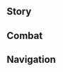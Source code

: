 {{CharacterTabs}}
{{LanguageTabs}}
{{Stub|1={{Meta/VO|tl=1|rm=1}}}}
==Story==
{{VO/Story
|character           = Yelan
|language            = ko
|name                = 야란

|vo_01_01_title      = 첫 만남…
|vo_01_01_subtitle   = Hello
|vo_01_01_file       = VO_{language}{character} Hello.ogg
|vo_01_01_tx         = 안녕, 여행자, 야란이라고 불러줘. 내 도움이 필요해 보이네. 마침 나도 네가 가진 정보에 관심 있거든. 어쨌든, 서로 도우면서 사이좋게 지내보자고
|vo_01_01_rm         = Annyeong, yeohaengja, Yaran-irago bulreojwo. Nae doum-i pilyohae boine. Machim nado nega gajin jeongbo-e gwansim itgeodeun. Eojjaetdeun, seoro doumyeonseo saijotge jinaebojago.
|vo_01_01_tl         = 

|vo_02_01_title      = 잡담・첩보
|vo_02_01_subtitle   = Chat: Tip-Off
|vo_02_01_file       = VO_{language}{character} Chat - Tip-Off.ogg
|vo_02_01_tx         = 정보원한테서 연락이 왔어. 흠, 또 새로운 변수가 생긴 모양이야
|vo_02_01_rm         = 
|vo_02_01_tl         = 

|vo_02_02_title      = 잡담・무단결근
|vo_02_02_subtitle   = Chat: Truancy
|vo_02_02_file       = VO_{language}{character} Chat - Truancy.ogg
|vo_02_02_tx         = 숫자가 괜찮게 나왔네. 그럼 오늘도 계속해서 땡땡이나 쳐볼까나. 일은 컨디션이 좋은 날에 한꺼번에 해치우자고
|vo_02_02_rm         = 
|vo_02_02_tl         = 

|vo_02_03_title      = 잡담・신분
|vo_02_03_subtitle   = Chat: Identity
|vo_02_03_file       = VO_{language}{character} Chat - Identity.ogg
|vo_02_03_tx         = 이 세상에서 살다 보면 「신분」이 많은 게 편하지. 필요하면 몇 개 만들어 줄까?
|vo_02_03_rm         = 
|vo_02_03_tl         = 

|vo_03_01_title      = 비가 올 때…
|vo_03_01_subtitle   = When It Rains
|vo_03_01_file       = VO_{language}{character} When It Rains.ogg
|vo_03_01_tx         = 또 비야? 귀찮게 됐네…. 흔적이 빗물에 씻기면 복원하는 데 오래 걸린다고…
|vo_03_01_rm         = 
|vo_03_01_tl         = 

|vo_03_02_title      = 번개가 칠 때…
|vo_03_02_subtitle   = When Thunder Strikes
|vo_03_02_file       = VO_{language}{character} When Thunder Strikes.ogg
|vo_03_02_tx         = 천둥번개를 무서워하는 건 순수한 아이들이거나, 뭔가 찔리는 구석이 있는 사람이야. 넌 둘 다 아니겠지?
|vo_03_02_rm         = 
|vo_03_02_tl         = 

|vo_03_03_title      = 눈이 올 때…
|vo_03_03_subtitle   = When It Snows
|vo_03_03_file       = VO_{language}{character} When It Snows.ogg
|vo_03_03_tx         = 좀 춥네…. 겉옷을 걸치고만 있을 게 아니군
|vo_03_03_rm         = 
|vo_03_03_tl         = 

|vo_03_04_title      = 햇살이 좋을 때…
|vo_03_04_subtitle   = When the Sun Is Out
|vo_03_04_file       = VO_{language}{character} When the Sun Is Out.ogg
|vo_03_04_tx         = 햇살이 눈 부신 건 정말 성가셔. 제대로 눈 붙일 수가 없잖아
|vo_03_04_rm         = 
|vo_03_04_tl         = 

|vo_03_05_title      = 강풍이 불 때…
|vo_03_05_subtitle   = When the Wind Is Blowing
|vo_03_05_file       = VO_{language}{character} When the Wind Is Blowing.ogg
|vo_03_05_tx         = 바람에서 불안한 기운이 느껴져… 흐음…
|vo_03_05_rm         = 
|vo_03_05_tl         = 

|vo_04_01_title      = 아침 인사…
|vo_04_01_subtitle   = Good Morning
|vo_04_01_file       = VO_{language}{character} Good Morning.ogg
|vo_04_01_tx         = 하암~ 일찍 일어났네? 난 중요한 업무가 없으면 점심까지 푹 자는 편이야
|vo_04_01_rm         = 
|vo_04_01_tl         = 

|vo_04_02_title      = 점심 인사…
|vo_04_02_subtitle   = Good Afternoon
|vo_04_02_file       = VO_{language}{character} Good Afternoon.ogg
|vo_04_02_tx         = 아, 졸려. 조금 자야겠어. 깨워줄 필요 없어. 일할 시간이 되면 알아서 눈 뜰 거니까
|vo_04_02_rm         = 
|vo_04_02_tl         = 

|vo_04_03_title      = 저녁 인사…
|vo_04_03_subtitle   = Good Evening
|vo_04_03_file       = VO_{language}{character} Good Evening.ogg
|vo_04_03_tx         = 안녕, 저녁은 먹었어? 뭐 먹었어? 아… 그냥 물어본 거니까 신경 쓰지 않아도 돼
|vo_04_03_rm         = 
|vo_04_03_tl         = 

|vo_04_04_title      = 굿나잇…
|vo_04_04_subtitle   = Good Night
|vo_04_04_file       = VO_{language}{character} Good Night.ogg
|vo_04_04_tx         = 우유 먹고 코 자렴. 응? 넌 꼬맹이가 아니라고? 후후… 그럼 여기 놔둘 테니까 마시고 싶으면 마셔. 난 보통 새벽에 자는 편이야. 너한테 잠꼬대하는 습관이 있다면 내가 몰래 적어둘지도 몰라
|vo_04_04_rm         = 
|vo_04_04_tl         = 

|vo_05_01_title      = 야란 자신에 대해・직책
|vo_05_01_subtitle   = About {character}: Duties
|vo_05_01_file       = VO_{language}{character} About {character} - Duties.ogg
|vo_05_01_tx         = 칠성은 리월 각지의 상황을 손금 보듯 꿰고 있어. 하지만 가끔 특별한 방법으로 정보를 수집해야 할 때도 있지. 난 그 분야에서 나름 프로니까 그런 일은 거의 내가 맡는 편이야
|vo_05_01_rm         = 
|vo_05_01_tl         = 

|vo_05_02_title      = 야란 자신에 대해・소문
|vo_05_02_friendship = 4
|vo_05_02_subtitle   = About {character}: Rumors
|vo_05_02_file       = VO_{language}{character} About {character} - Rumors.ogg
|vo_05_02_tx         = 암상 찻집의 현 주인이 젊은 졸부 상인이라고 하는 사람도 있고, 총무부에 성 밖에서 은거하는 병약한 고위 직원이 있다는 사람도 있어. 또 기밀 관련 지역에 접근하면 푸른색 귀신이 달라붙는다고 말하는 사람도 있지…. 물론, 대부분의 일반인은 「야란」이라는 이름을 한 번도 들어본 적 없을 거야. 그러니까 그런 소문은 그냥 우스갯소리로 들으면 돼
|vo_05_02_rm         = 
|vo_05_02_tl         = 

|vo_06_01_title      = 우리에 대해・관계
|vo_06_01_subtitle   = About Us: Relationship
|vo_06_01_file       = VO_{language}{character} About Us - Relationship.ogg
|vo_06_01_tx         = 응? 표정이 왜 그래? 나랑 있을 때 그렇게 경계하지 않아도 돼. 난 말이지, 한번 인정한 사람은 절대 속이지 않거든
|vo_06_01_rm         = 
|vo_06_01_tl         = 

|vo_06_02_title      = 우리에 대해・기만
|vo_06_02_friendship = 6
|vo_06_02_subtitle   = About Us: Deception
|vo_06_02_file       = VO_{language}{character} About Us - Deception.ogg
|vo_06_02_tx         = 다른 사람의 「진심 어린 말」을 너무 기대하지 않는 게 좋아. 사기꾼들은 네가 듣기 좋아하는 말만 골라서 하거든. 눈빛에서 생각이 가장 쉽게 드러나니까 다른 사람과 함부로 시선을 맞추는 것도 금물이야. 어쨌든 우린 친구니까, 네가 속으면 괜히 나까지 당한 기분일 걸
|vo_06_02_rm         = 
|vo_06_02_tl         = 

|vo_07_01_title      = 「신의 눈」에 대해…
|vo_07_01_friendship = 4
|vo_07_01_subtitle   = About the [[Vision]]
|vo_07_01_file       = VO_{language}{character} About the Vision.ogg
|vo_07_01_tx         = 중요한 정보가 있는 장소에는 종종 치명적인 살기가 숨겨져 있어. 믿음직한 부하가 아무리 많아도 리스크를 완벽하게 배제할 순 없지. 그러니까 가장 중요한 건 상황을 타파할 수 있는 무력이야. 난 그 이치를 깨닫고 얼마 지나지 않아 「신의 눈」을 얻었으니 운이 좋은 편이지. 그렇지 않았다면 여기서 너와 얘길 나누는 건… 꾀죄죄하고 추레한 귀신이었을 거야
|vo_07_01_rm         = 
|vo_07_01_tl         = 

|vo_07_02_title      = 하고 싶은 이야기・소음 차단
|vo_07_02_subtitle   = Anything to Share: Blocking Out Noise
|vo_07_02_file       = VO_{language}{character} Anything to Share - Blocking Out Noise.ogg
|vo_07_02_tx         = 추추 보옥은 잘 다듬으면 귀마개로 사용할 수 있을 만큼 방음 효과가 좋아. 누가 네 귓가에서 울부짖어도 절대 단잠에서 깨어나지 않을 정도랄까…. 물론, 넌 이걸 사용할 일이 없길 바라
|vo_07_02_rm         = 
|vo_07_02_tl         = 

|vo_07_03_title      = 하고 싶은 이야기・기묘한 팔찌
|vo_07_03_subtitle   = Anything to Share: Fascinating Bracelet
|vo_07_03_file       = VO_{language}{character} Anything to Share - Fascinating Bracelet.ogg
|vo_07_03_tx         = 오른손의 팔찌? 너한테는 알려줘도 상관없겠지…. 이 팔찌에는 우리 가문의 술법이 담겨 있어. 간단한 정보를 전달할 수 있지. 정보의 의미는 이 푸른빛 속에 숨겨져 있어. 그 의미를 알아볼 수 있는 사람은 나뿐이야
|vo_07_03_rm         = 
|vo_07_03_tl         = 

|vo_07_04_title      = 하고 싶은 이야기・타깃 추적
|vo_07_04_subtitle   = Anything to Share: Pursuing the Target
|vo_07_04_file       = VO_{language}{character} Anything to Share - Pursuing the Target.ogg
|vo_07_04_tx         = 난 타깃을 추적할 때 상대방에게 심리적인 압박을 가하는 경향이 있어. 적들은 도망치는 과정에서 대개 당황하며 지원을 요청하거나 계획을 변경하거든…. 그러다가 내막을 전부 털어놓게 되는 거야, 훗…
|vo_07_04_rm         = 
|vo_07_04_tl         = 

|vo_07_05_title      = 흥미있는 일…
|vo_07_05_subtitle   = Interesting Things
|vo_07_05_file       = VO_{language}{character} Interesting Things.ogg
|vo_07_05_tx         = 혹시 보물 사냥 족제비 알아? 지능이 뛰어나진 않지만 훈련을 거치면 반복적인 절도는 물론, 자물쇠도 열 수 있어. 정말 생생한 예시지? 방법만 맞으면 동물도 알맞은 장기 말로 쓰일 수 있는데, 암투를 벌이는 인간들은 어떻겠어?
|vo_07_05_rm         = 
|vo_07_05_tl         = 

|vo_08_01_title      = 응광에 대해・관계
|vo_08_01_friendship = 4
|vo_08_01_subtitle   = About [[Ningguang]]: Relationship
|vo_08_01_file       = VO_{language}{character} About Ningguang - Relationship.ogg
|vo_08_01_tx         = 응광과는 그녀가 칠성이 아니었을 때부터 아는 사이였어. 한동안 같이 일했던 적도 있었고. 응광이 예정보다 일찍 칠성이 된 건, 어느 정도 내 덕일지도? 후후, 누가 알겠어? 어쨌든, 지금 이 일은 응광이 추천해 준 거야. 확실히 나한테 잘 맞는 직업이지
|vo_08_01_rm         = 
|vo_08_01_tl         = 

|vo_08_02_title      = 응광에 대해・기대
|vo_08_02_friendship = 4
|vo_08_02_subtitle   = About Ningguang: Expectations
|vo_08_02_file       = VO_{language}{character} About Ningguang - Expectations.ogg
|vo_08_02_tx         = 응광은 꽤 괜찮은 협력 파트너야. 하지만 평소에는 신분을 신경 쓰면서 행동해야 돼. 총무부 직원이 칠성을 보면 예우를 갖춰야 하니까
|vo_08_02_rm         = 
|vo_08_02_tl         = 

|vo_08_03_title      = 감우에 대해…
|vo_08_03_friendship = 4
|vo_08_03_subtitle   = About [[Ganyu]]
|vo_08_03_file       = VO_{language}{character} About Ganyu.ogg
|vo_08_03_tx         = 그 비서 말이구나…. 난 그 비서처럼 종일 업무에 매달릴 순 없어. 게다가 그녀의 업무 효율도 흠잡을 데 없잖아. 인간과 신수의 혼혈이라는 혈통이 꽤 편리한 모양이야. 잠을 안 자도 체력을 유지할 수 있잖아
|vo_08_03_rm         = 
|vo_08_03_tl         = 

|vo_08_04_title      = 각청에 대해…
|vo_08_04_friendship = 4
|vo_08_04_subtitle   = About [[Keqing]]
|vo_08_04_file       = VO_{language}{character} About Keqing.ogg
|vo_08_04_tx         = 난 일정을 빼곡하게 채우는 사람을 별로 좋아하지 않아. 그런 사람들은 대개 일정을 조율할 여지를 남겨두지 않아서 돌발 상황이 생기면 당황해서 동료들한테 민폐 끼치기 십상이지. 하지만 「옥형」은 예외야. 항상 일사불란하게 일을 처리하거든. 함께 일할 때마다 아주 즐거웠던 기억이 나
|vo_08_04_rm         = 
|vo_08_04_tl         = 

|vo_08_05_title      = 연비에 대해…
|vo_08_05_friendship = 4
|vo_08_05_subtitle   = About [[Yanfei]]
|vo_08_05_file       = VO_{language}{character} About Yanfei.ogg
|vo_08_05_tx         = 연비? 꽤 마음에 들어. 과거의 친분을 떠나서 명성이 자자한 법률 자문가인 연비에게 리월항의 수많은 정보가 모이기 마련이지. 매번 연비를 도와 사건을 해결할 때마다 귀한 단서를 얻을 수 있어. 다만 나한테 너무 깍듯하게 대하는 것 같아
|vo_08_05_rm         = 
|vo_08_05_tl         = 

|vo_08_06_title      = 소에 대해…
|vo_08_06_friendship = 4
|vo_08_06_subtitle   = About [[Xiao]]
|vo_08_06_file       = VO_{language}{character} About Xiao.ogg
|vo_08_06_tx         = 가문의 어르신들은 「호법야차」에게 최고의 경외심을 가져야 한다고 하셨어. 정신이 오락가락하시는 그 선조조차 망서 객잔을 지날 때면 보기 드물게 얌전해지셨다고 해. 악한 것들을 퇴치하는 호법야차의 위압에 잠깐의 평안을 얻으신 게 분명해. 하지만 언젠가 그 「항마대성」의 옆에서 싸울 기회가 온다면, 난 그의 신분을 신경 쓰지 않고 임무를 최우선으로 할 거야
|vo_08_06_rm         = 
|vo_08_06_tl         = 

|vo_08_07_title      = 향릉에 대해…
|vo_08_07_friendship = 4
|vo_08_07_subtitle   = About [[Xiangling]]
|vo_08_07_file       = VO_{language}{character} About Xiangling.ogg
|vo_08_07_tx         = 향릉은 아주 기특한 요리사지. 식재료를 고르는 기준도 유리정과 신월헌 못지않아. 향릉한테서 바람에 말린 절운고추를 사곤 하는데, 그 애는 내가 매운 걸 먹는 방식이 이해 안 가는 모양이야. 물론 구태여 설명하고 싶진 않아. 우리 가문의 전통이거든
|vo_08_07_rm         = 
|vo_08_07_tl         = 

|vo_08_08_title      = 행추에 대해…
|vo_08_08_friendship = 4
|vo_08_08_subtitle   = About [[Xingqiu]]
|vo_08_08_file       = VO_{language}{character} About Xingqiu.ogg
|vo_08_08_tx         = 누군지 기억나. 비운 상회의 작은 도련님이잖아. 그 가문과는 왕래가 잦은 편이야. 어쩌면 그도 나중에 많은 걸 꿰뚫어 보는 사람이 될지도 모르지
|vo_08_08_rm         = 
|vo_08_08_tl         = 

|vo_08_09_title      = 타르탈리아에 대해…
|vo_08_09_friendship = 4
|vo_08_09_subtitle   = About [[Tartaglia]]
|vo_08_09_file       = VO_{language}{character} About Tartaglia.ogg
|vo_08_09_tx         = 그 우인단의 집행관? 그 사람 덕에 의도치 않게 이득을 봤어. 「암상 찻집」의 전임 사장을 자세히 조사하려고 한 적이 있는데, 그 집행관이 더 빨리 움직였더라고. 찾아가서 빚 갚으라고 협박하고, 그 사장이 만든 가짜 장부를 공개해서 옥살이까지 시키더라. 덕분에 난 암상 찻집을 이어받아서 좋은 거점을 얻게 됐지
|vo_08_09_rm         = 
|vo_08_09_tl         = 

|vo_09_01_title      = 야란에 대해 알기・첫 번째
|vo_09_01_subtitle   = More About {character}: I
|vo_09_01_file       = VO_{language}{character} More About {character} - 01.ogg
|vo_09_01_tx         = 너한테 베팅을 걸고 싶은 이유는 네 특수한 신분을 염두에 뒀기 때문이야. 넌 내게 「진실」로 향하는 단서를 많이 가져다줄 수 있을 것 같거든…. 후후, 오늘은 어떤 소식을 가져왔어?
|vo_09_01_rm         = 
|vo_09_01_tl         = 

|vo_09_02_title      = 야란에 대해 알기・두 번째
|vo_09_02_friendship = 3
|vo_09_02_subtitle   = More About {character}: II
|vo_09_02_file       = VO_{language}{character} More About {character} - 02.ogg
|vo_09_02_tx         = 정보를 교환할 땐 평등이 중요해. 너한테 과거에 있었던 일을 얘기해도 상관없겠지. 난 가문 덕에 천암군의 척후 부대에서 다양한 재주를 배웠어. 그래서 어릴 적부터 이쪽 업계에 발 들이게 됐지. 정보를 수집하는 과정에서 수많은 방해가 있었지만, 목숨을 잃지만 않는다면 최후의 승자는 항상 나였어…
|vo_09_02_rm         = 
|vo_09_02_tl         = 

|vo_09_03_title      = 야란에 대해 알기・세 번째
|vo_09_03_friendship = 4
|vo_09_03_subtitle   = More About {character}: III
|vo_09_03_file       = VO_{language}{character} More About {character} - 03.ogg
|vo_09_03_tx         = 단서들은 서로 단단히 맞물려 있어. 그것들을 끊임없이 따라가서 모든 것의 근원을 찾아내야 비로소 사건을 매듭지을 수 있지. 그러기 위해서는 각 업계에 눈과 귀를 퍼뜨려야 해. 그 과정에서 난 자연스럽게 여러 가지 역할을 연기하게 되지. 그래서 내가 「천 가지 얼굴」을 가졌다고 하는 사람도 있더라고. 어쨌든 칭찬으로 받아들이고 있어
|vo_09_03_rm         = 
|vo_09_03_tl         = 

|vo_09_04_title      = 야란에 대해 알기・네 번째
|vo_09_04_friendship = 5
|vo_09_04_subtitle   = More About {character}: IV
|vo_09_04_file       = VO_{language}{character} More About {character} - 04.ogg
|vo_09_04_tx         = 과거에 있었던 일을 섣불리 조사하다가 목숨을 잃을 수도 있다고 나한테 경고한 사람이 있었지…. 하지만 난 그만두지 않을 거야. 다른 사람의 말 때문에는 더더욱 멈추지도 않을 거고. 설령 사실을 못 바꾼다 해도, 안개에 휩싸인 채로 살고 싶진 않아. 너라면, 어떤 선택을 할 거지?
|vo_09_04_rm         = 
|vo_09_04_tl         = 

|vo_09_05_title      = 야란에 대해 알기・다섯 번째
|vo_09_05_friendship = 6
|vo_09_05_subtitle   = More About {character}: V
|vo_09_05_file       = VO_{language}{character} More About {character} - 05.ogg
|vo_09_05_tx         = 그러고 보니, 넌 네 곁에 있는 내가 어떤 사람이었으면 좋겠어? 단순한 협력 파트너? 널 단련시킬 수 있는 경쟁 상대? 많고 많은 지인 중 한 명… 아니면… 중요한 동료? 네 기대와 태도에 따라 난 어떤 역할이든 「연기」하거나 「되어줄」 수 있어
|vo_09_05_rm         = 
|vo_09_05_tl         = 

|vo_10_01_title      = 야란의 취미…
|vo_10_01_subtitle   = {character}'s Hobbies
|vo_10_01_file       = VO_{language}{character} Hobbies.ogg
|vo_10_01_tx         = 한가할 땐 즉흥적으로 일정을 정하는 편이야. 방법은 간단해. 리스트를 만들고 주사위를 던져서 다음 일정을 결정하는 거지. 이런 심심풀이는 의외의 재미도 있지만, 사고의 경계도 넓혀주거든…. 내 본업에도 적잖게 도움이 되고
|vo_10_01_rm         = 
|vo_10_01_tl         = 

|vo_10_02_title      = 야란의 고민…
|vo_10_02_subtitle   = {character}'s Troubles
|vo_10_02_file       = VO_{language}{character} Troubles.ogg
|vo_10_02_tx         = 일부 무인들에 비하면 사실 내 체력이 그리 좋은 편은 아니야. 이건 우리 가문의 유전적인 문제지. 소홀히 할 수 없는 업무를 처리하기 전에는 생활 패턴을 조절하고 힘을 비축해서 될수록 한 번에 처리하려고 노력하고 있어. 그 외의 시간에는 최대한 여유로운 생활 리듬을 유지하고 있지. 그러니까, 몸 쓰는 일은 사절이야
|vo_10_02_rm         = 
|vo_10_02_tl         = 

|vo_10_03_title      = 좋아하는 음식…
|vo_10_03_subtitle   = Favorite Food
|vo_10_03_file       = VO_{language}{character} Favorite Food.ogg
|vo_10_03_tx         = 바람에 말린 절운고추와 유리주머니의 꽃술을 함께 갈아 가루로 만든 다음, 운래 백호차에 골고루 섞어서 진하게 우려내면, 그윽한 향기에 분명 취해버릴걸? 난 커피나 독한 술보다, 이런 여운이 남는 음료를 더 선호해
|vo_10_03_rm         = 
|vo_10_03_tl         = 

|vo_10_04_title      = 싫어하는 음식…
|vo_10_04_subtitle   = Least Favorite Food
|vo_10_04_file       = VO_{language}{character} Least Favorite Food.ogg
|vo_10_04_tx         = 단 음식은 항상 조심해야 돼. 그 강렬한 만족감은… 사람의 의지력을 흐트러뜨리고 경각심을 풀어버리거든. 몇 번만 먹어도 푹 빠지기 쉽다니까. 오랫동안 단 걸 즐기면 자기도 모르는 사이에 둔해질지도 몰라
|vo_10_04_rm         = 
|vo_10_04_tl         = 

<!-- Receiving a Gift -->
|vo_11_01_title      = 선물 획득・첫 번째
|vo_11_01_subtitle   = Receiving a Gift: I
|vo_11_01_file       = VO_{language}{character} Receiving a Gift - 01.ogg
|vo_11_01_tx         = 음, 솜씨가 제법인데? 하마터면 이 뇌물에 넘어갈 뻔했어
|vo_11_01_rm         = 
|vo_11_01_tl         = 

|vo_11_02_title      = 선물 획득・두 번째
|vo_11_02_subtitle   = Receiving a Gift: II
|vo_11_02_file       = VO_{language}{character} Receiving a Gift - 02.ogg
|vo_11_02_tx         = 매운맛에 익숙해진 뒤로 다른 요리는 뭔가 부족한 느낌이야. 어쩔 수 없지
|vo_11_02_rm         = 
|vo_11_02_tl         = 

|vo_11_03_title      = 선물 획득・세 번째
|vo_11_03_subtitle   = Receiving a Gift: III
|vo_11_03_file       = VO_{language}{character} Receiving a Gift - 03.ogg
|vo_11_03_tx         = 주사위 한번 던져 볼래? 나보다 작은 숫자가 나오면… 네가 먹는 걸로?
|vo_11_03_rm         = 
|vo_11_03_tl         = 

<!-- Birthday -->
|vo_12_01_title      = 생일…
|vo_12_01_subtitle   = Birthday
|vo_12_01_file       = VO_{language}{character} Birthday.ogg
|vo_12_01_tx         = 이런 날까지 「축하하는 분위기에 휩쓸려서 경계를 늦추지 마. 당할 수도 있으니까」라고 경고하는 건 너무 분위기 깨지? 어쨌든, 오늘은 편하게 즐겨. 「암상 찻집」에 내가 특별히 준비한 디저트 먹으러 올래? 물론, 달진 않아. 아주 조금 매울 뿐이야
|vo_12_01_rm         = 
|vo_12_01_tl         = 

<!-- Feelings About Ascension -->
|vo_13_01_title      = 돌파의 느낌・기
|vo_13_01_ascension  = 1
|vo_13_01_subtitle   = Feelings About Ascension: Intro
|vo_13_01_file       = VO_{language}{character} Feelings About Ascension -  01.ogg
|vo_13_01_tx         = 내가 하는 일에 전투 기술은 빠질 수 없어
|vo_13_01_rm         = 
|vo_13_01_tl         = 

|vo_13_02_title      = 돌파의 느낌・승
|vo_13_02_ascension  = 2
|vo_13_02_subtitle   = Feelings About Ascension: Building Up
|vo_13_02_file       = VO_{language}{character} Feelings About Ascension -  02.ogg
|vo_13_02_tx         = 필요할 순간에 빠르고 정확하게 손을 써야 거짓을 밝히고 방해를 배제할 수 있지
|vo_13_02_rm         = 
|vo_13_02_tl         = 

|vo_13_03_title      = 돌파의 느낌・전
|vo_13_03_ascension  = 4
|vo_13_03_subtitle   = Feelings About Ascension: Climax
|vo_13_03_file       = VO_{language}{character} Feelings About Ascension -  03.ogg
|vo_13_03_tx         = 「진실」을 찾는 게 듣기에는 쉬워 보여도, 단서를 장시간 물고 늘어지는 의지력과 위험한 상황에 깊게 파고들 수 있는 실력이 필요해
|vo_13_03_rm         = 
|vo_13_03_tl         = 

|vo_13_04_title      = 돌파의 느낌・결
|vo_13_04_ascension  = 6
|vo_13_04_subtitle   = Feelings About Ascension: Conclusion
|vo_13_04_file       = VO_{language}{character} Feelings About Ascension -  04.ogg
|vo_13_04_tx         = 난 널 가장 중요한 정보원으로 생각하고 있어. 그러니까 네가 나한테 최후의 해답을 가져다줄 때 따르게 될 위험을 맞이할 만반의 준비를 해야지. 가자, 그 답을 찾으러!
|vo_13_04_rm         = 
|vo_13_04_tl         = 
}}

==Combat==
{{Combat VO
|character           = Yelan
|language            = ko

<!-- Elemental Skill -->
|skill_1_tx          = 회수
|skill_1_rm          = 
|skill_1_tl          = 
|skill_2_tx          = 잡았다
|skill_2_rm          = 
|skill_2_tl          = 
|skill_3_tx          = 아프다고 울지 마
|skill_3_rm          = 
|skill_3_tl          = 

<!-- Elemental Burst -->
|burst_1_tx          = 마무리~ 작업 끝!
|burst_1_rm          = 
|burst_1_tl          = 
|burst_2_tx          = 얽혀들어라
|burst_2_rm          = 
|burst_2_tl          = 
|burst_3_tx          = 어떤 수가 나오려나?
|burst_3_rm          = 
|burst_3_tl          = 

<!-- Sprint Start -->
|sprint-s_1_tx       = 조급해할 것 없어
|sprint-s_1_rm       = 
|sprint-s_1_tl       = 
|sprint-s_2_file     = Sprint Start 02,Sprint Start 03

<!-- Sprint End -->

<!-- Deploying Wind Glider -->
|glider_1_file       = Deploying Wind Glider 01,Deploying Wind Glider 02,Deploying Wind Glider 03

<!-- Disengaging Wind Glider -->

<!-- Opening Treasure Chest -->
|chest_1_tx          = 보물찾기에 일가견 있네
|chest_1_rm          = 
|chest_1_tl          = 
|chest_2_tx          = 보물상자는 미끼로도 쓸 수 있어
|chest_2_rm          = 
|chest_2_tl          = 
|chest_3_tx          = 흩어진 재물은 소리 없는 단서지
|chest_3_rm          = 
|chest_3_tl          = 

<!-- Low HP -->
|low-hp_1_tx         = 흥이 다 깨져버렸잖아…
|low-hp_1_rm         = 
|low-hp_1_tl         = 
|low-hp_2_tx         = 대충 넘기긴 글렀군…
|low-hp_2_rm         = 
|low-hp_2_tl         = 
|low-hp_3_tx         = 새로운 변수야…
|low-hp_3_rm         = 
|low-hp_3_tl         = 

<!-- Ally at Low HP -->
|ally-low-hp_1_tx    = 거기까지. 이만 물러서
|ally-low-hp_1_tl    = 
|ally-low-hp_1_rm    = 
|ally-low-hp_2_tx    = 마무리는 나한테 맡겨
|ally-low-hp_2_tl    = 
|ally-low-hp_2_rm    = 

<!-- Fallen -->
|fallen_1_tx         = 어디서부터… 잘못된 거지?
|fallen_1_rm         = 
|fallen_1_tl         = 
|fallen_2_tx         = 이런 말도 안 되는… 실수를…
|fallen_2_rm         = 
|fallen_2_tl         = 
|fallen_3_tx         = 진실은… 아직 밝혀지지 않았어…
|fallen_3_rm         = 
|fallen_3_tl         = 

<!-- Light Hit Taken -->
|hit-l_1_tx          = 대단한 배짱이군
|hit-l_1_rm          = 
|hit-l_1_tl          = 
|hit-l_2_file        = Light Hit Taken 02,Light Hit Taken 03,Light Hit Taken 04,Light Hit Taken 05,Light Hit Taken 06

<!-- Heavy Hit Taken -->
|hit-h_1_tx          = 아니…
|hit-h_1_rm          = 
|hit-h_1_tl          = 
|hit-h_2_file        = Heavy Hit Taken 02,Heavy Hit Taken 03,Heavy Hit Taken 04,Heavy Hit Taken 05,Heavy Hit Taken 06

<!-- Joining Party -->
|join_1_tx           = 타깃이 걸려들었구나?
|join_1_rm           = 
|join_1_tl           = 
|join_2_tx           = 이제 그물을 걷으러 가자고
|join_2_rm           = 
|join_2_tl           = 
|join_3_tx           = 새로운 소식 좀 알아보러 갈까?
|join_3_rm           = 
|join_3_tl           = 

<!-- Character Idles -->

<!-- Light Attack -->
|atk-l_1_file        = Light Attack 01,Light Attack 02,Light Attack 03,Light Attack 04,Light Attack 05,Light Attack 06,Light Attack 07

<!-- Mid Attack -->
|atk-m_1_file        = Mid Attack 01,Mid Attack 02,Mid Attack 03

<!-- Heavy Attack -->
|atk-h_1_file        = Heavy Attack 01,Heavy Attack 02,Heavy Attack 03

<!-- Climbing -->
|climb_1_file        = Climbing 01,Climbing 02,Climbing 03,Climbing 04,Climbing 05

<!-- Climbing Breath -->
|climb-b_1_file      = Climbing Breath 01,Climbing Breath 02,Climbing Breath 03
<!-- Jumping -->
|jump_1_file         = Jumping 01,Jumping 02,Jumping 03,Jumping 04,Jumping 05
}}

==Navigation==
{{Character Navbox|type=playable|link type=vo-ko}}